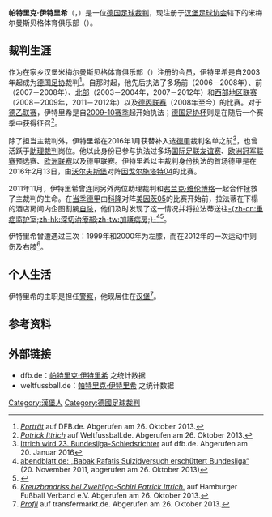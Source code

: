 {{noteTA|G1=football|G2=uefa|G3=德甲}}
{{Infobox football official
| name                = 帕特里克·伊特里希
| fullname            = {{lang|de|Patrick Ittrich}}
| image               =
| caption             =
| birth_date          = {{Birth date and age|1979|1|3|df=y}}
| birth_place         = {{BRD}}[[汉堡|汉堡]]
| death_date          = <!-- Use {{Death date and age|YYYY|MM|DD|YYYY|MM|DD|df=y}} if dead (death date followed by birth date) -->
| death_place         =
| otheroccupation     = [[警察|警察]]
| years1              = 2003–
| league1             = [[德国足协|德国足协]]
| role1               = 裁判
| years2              = 2009–
| league2             = [[德乙联赛|德乙联赛]]
| role2               = 裁判
| years3              = 2016–
| league3             = [[德甲联赛|德甲联赛]]
| role3               = 裁判
}}
'''帕特里克·伊特里希'''（{{lang-de|'''Patrick Ittrich'''}}，{{bd|1979年|1月3日|catIdx=Ittrich, Patrick}}）是一位[[德国|德国]][[足球裁判|足球裁判]]，现注册于[[汉堡足球协会|汉堡足球协会]]辖下的米梅尔曼斯贝格体育俱乐部（{{lang|de|''Mümmelmannsberger SV''}}）。

==裁判生涯==
作为在家乡汉堡米梅尔曼斯贝格体育俱乐部（{{lang|de|''Mümmelmannsberger SV''}}）注册的会员，伊特里希是自2003年起成为[[德国足协|德国足协]]裁判<ref>[http://www.dfb.de/index.php?id=508831 ''Porträt''] {{webarchive|url=https://web.archive.org/web/20140704223120/http://www.dfb.de/index.php?id=508831 |date=2014-07-04 }} auf DFB.de. Abgerufen am 26. Oktober 2013.</ref>。自那时起，他先后执法了多场前{{link-de|德国足球北部高级联赛|Fußball-Oberliga Nord|北部高级联赛}}（2006－2008年）、前{{link-de|德国足球南部地区联赛|Fußball-Regionalliga Süd|南部地区联赛}}（2007－2008年）、[[德国足球北部地区联赛|北部]]（2003－2004年，2007－2012年）和[[德国足球西部地区联赛|西部地区联赛]]（2008－2009年，2011－2012年）以及[[德丙联赛|德丙联赛]]（2008年至今）的比赛。对于[[德乙联赛|德乙联赛]]，伊特里希是自[[2009年至2010年德國足球乙級聯賽|2009-10赛季]]起开始执法；[[德国足协杯|德国足协杯]]则是在随后一个赛季中获得征召<ref>[http://www.weltfussball.de/schiedsrichter_profil/patrick-ittrich/ ''Patrick Ittrich''] {{Wayback|url=http://www.weltfussball.de/schiedsrichter_profil/patrick-ittrich/ |date=20200705061631 }} auf Weltfussball.de. Abgerufen am 26. Oktober 2013.</ref>。

除了担当主裁判外，伊特里希在2016年1月获替补入选[[德甲|德甲]]裁判名单之前<ref>[http://www.dfb.de/news/detail/ittrich-wird-23-schiedsrichter-in-der-bundesliga-138395/ Ittrich wird 23. Bundesliga-Schiedsrichter] {{Wayback|url=http://www.dfb.de/news/detail/ittrich-wird-23-schiedsrichter-in-der-bundesliga-138395/ |date=20160317043534 }} auf dfb.de. Abgerufen am 20. Januar 2016</ref>，也曾活跃于[[助理裁判|助理裁判]]岗位。他以此身份已参与执法过多场[[国际足联|国际足联]][[友谊赛|友谊赛]]、[[欧洲冠军联赛|欧洲冠军联赛]]预选赛、[[欧洲联赛|欧洲联赛]]以及德甲联赛。伊特里希以主裁判身份执法的首场德甲是在2016年2月13日，由[[沃尔夫斯堡足球俱乐部|沃尔夫斯堡]]对阵[[因戈尔施塔特04|因戈尔施塔特04]]的比赛。

2011年11月，伊特里希曾连同另外两位助理裁判{{link-de|霍尔格·亨舍尔|Holger Henschel}}和[[弗兰克·维伦博格|弗兰克·维伦博格]]一起合作拯救了主裁判{{link-de|巴巴克·拉法蒂|Babak Rafati}}的生命。在[[2011年至2012年德國足球甲級聯賽|当季德甲]]由[[科隆足球俱乐部|科隆]]对阵[[美因茨05|美因茨05]]的比赛开始前，拉法蒂在下榻的酒店房间内企图割腕[[自杀|自杀]]，他们及时发现了这一情况并将拉法蒂送往[[加護病房|-{zh-cn:重症监护室;zh-hk:深切治療部;zh-tw:加護病房;}-]]<ref>[http://www.abendblatt.de/sport/article2099994/Babak-Rafatis-Suizidversuch-erschuettert-Bundesliga.html abendblatt.de: „Babak Rafatis Suizidversuch erschüttert Bundesliga“] {{Wayback|url=http://www.abendblatt.de/sport/article2099994/Babak-Rafatis-Suizidversuch-erschuettert-Bundesliga.html |date=20131029185838 }} (20. November 2011, abgerufen am 26. Oktober 2013)</ref><ref>{{cite web|url=http://sports.ifeng.com/gundongxinwen/detail_2012_04/19/14001195_0.shtml|title=德甲自杀未遂裁判打破沉默 拉法蒂：很高兴能活下来|publisher=凤凰网|date=2012-04-19|accessdate=2016-12-21|archive-date=2019-09-30|archive-url=https://web.archive.org/web/20190930145218/http://sports.ifeng.com/gundongxinwen/detail_2012_04/19/14001195_0.shtml|dead-url=no}}</ref>。

伊特里希曾遭遇过三次{{link-de|十字韧带损伤|Kreuzbandriss}}：1999年和2000年为左膝，而在2012年的一次运动中则伤及右膝<ref>[http://www.hfv.de/archive/schiedsrichter_15/kreuzbandriss-bei-zweitliga-schiri-patrick-ittrich_17174.htm ''Kreuzbandriss bei Zweitliga-Schiri Patrick Ittrich.''] {{webarchive|url=https://web.archive.org/web/20160127090917/http://www.hfv.de/archive/schiedsrichter_15/kreuzbandriss-bei-zweitliga-schiri-patrick-ittrich_17174.htm |date=2016-01-27 }} auf Hamburger Fußball Verband e.V. Abgerufen am 26. Oktober 2013.</ref>。

==个人生活==
伊特里希的主职是担任[[警察|警察]]，他现居住在[[汉堡|汉堡]]<ref>[http://www.transfermarkt.de/patrick-ittrich/profil/schiedsrichter/789 ''Profil''] {{Wayback|url=http://www.transfermarkt.de/patrick-ittrich/profil/schiedsrichter/789 |date=20200705061649 }} auf transfermarkt.de. Abgerufen am 26. Oktober 2013.</ref>。

==参考资料==
{{reflist}}

==外部链接==
* dfb.de：[http://www.dfb.de/sportl-strukturen/schiedsrichter/schiedsrichter-im-einsatz/schiedsrichter-der-bundesligen/?spieledb_path=%2Freferees%2F49088 帕特里克·伊特里希] {{Wayback|url=http://www.dfb.de/sportl-strukturen/schiedsrichter/schiedsrichter-im-einsatz/schiedsrichter-der-bundesligen/?spieledb_path=%2Freferees%2F49088 |date=20200705061653 }}之统计数据 {{de}}
* weltfussball.de：[http://www.weltfussball.de/schiedsrichter_profil/patrick-ittrich/ 帕特里克·伊特里希] {{Wayback|url=http://www.weltfussball.de/schiedsrichter_profil/patrick-ittrich/ |date=20200705061631 }}之统计数据 {{de}}

{{DEFAULTSORT:Ittrich, Patrick}}
[[Category:漢堡人|Category:漢堡人]]
[[Category:德國足球裁判|Category:德國足球裁判]]